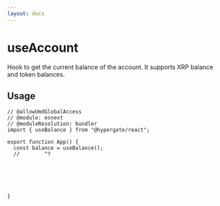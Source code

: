 ```yaml
---
layout: docs
---
```


# useAccount

Hook to get the current balance of the account. It supports XRP balance and token balances.

## Usage

```tsx twoslash
// @allowUmdGlobalAccess
// @module: esnext
// @moduleResolution: bundler
import { useBalance } from "@hypergate/react";

export function App() {
  const balance = useBalance();
  //        ^?
  
  
  
  
  
  
}
```
